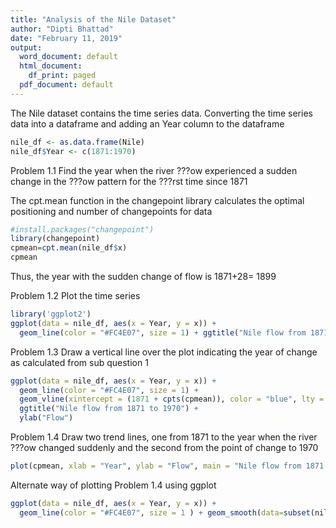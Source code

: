 ---
title: "Analysis of the Nile Dataset"
author: "Dipti Bhattad"
date: "February 11, 2019"
output:
  word_document: default
  html_document:
    df_print: paged
  pdf_document: default
---

The Nile dataset contains the time series data. Converting the time series data into a dataframe and adding an Year column to the dataframe
```{r}
nile_df <- as.data.frame(Nile)
nile_df$Year <- c(1871:1970)
```

Problem 1.1
Find the year when the river ???ow experienced a sudden change in the ???ow pattern for the ???rst time since 1871

The cpt.mean function in the changepoint library calculates the optimal positioning and number of changepoints for data
```{r}
#install.packages("changepoint")
library(changepoint)
cpmean=cpt.mean(nile_df$x)
cpmean
```
Thus, the year with the sudden change of flow is 1871+28= 1899


Problem 1.2
Plot the time series
```{r}
library('ggplot2')
ggplot(data = nile_df, aes(x = Year, y = x)) + 
  geom_line(color = "#FC4E07", size = 1) + ggtitle("Nile flow from 1871 to 1970") + ylab("Flow")
```


Problem 1.3
Draw a vertical line over the plot indicating the year of change as calculated from sub question 1
```{r}
ggplot(data = nile_df, aes(x = Year, y = x)) + 
  geom_line(color = "#FC4E07", size = 1) + 
  geom_vline(xintercept = (1871 + cpts(cpmean)), color = "blue", lty = 1, lwd = 1) +
  ggtitle("Nile flow from 1871 to 1970") +
  ylab("Flow")
```


Problem 1.4
Draw two trend lines, one from 1871 to the year when the river ???ow changed suddenly and the second from the point of change to 1970
```{r}
plot(cpmean, xlab = "Year", ylab = "Flow", main = "Nile flow from 1871 to 1970")
```

Alternate way of plotting Problem 1.4 using ggplot
```{r}
ggplot(data = nile_df, aes(x = Year, y = x)) + 
  geom_line(color = "#FC4E07", size = 1 ) + geom_smooth(data=subset(nile_df,nile_df$Year<=1899), method=lm,se=FALSE, color='black') +  geom_smooth(data=subset(nile_df,nile_df$Year>=1899),method=lm,se=FALSE,color='blue') + ggtitle("Nile flow from 1871 to 1970") + ylab("Flow")
```
